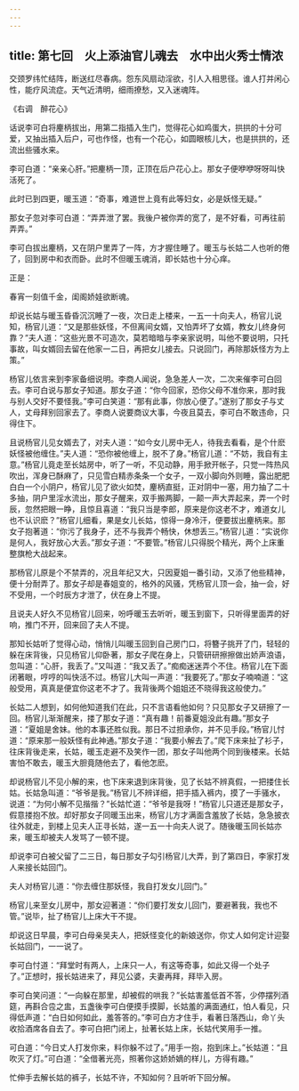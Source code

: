 ```yaml
---
---
---
```

title: 第七回　火上添油官儿魂去　水中出火秀士情浓
---



交颈罗纬忙结阵，断送红尽春病。怨东风扇动淫欲，引人入相思径。谁人打并闲心性，能疗风流症。天气近清明，细雨撩愁，又入迷魂阵。

《右调　醉花心》

话说李可白将麈柄拔出，用第二指插入生门，觉得花心如鸡蛋大，拱拱的十分可爱，又抽出插入后户，可也作怪，也有一个花心，如圆眼核儿大，也是拱拱的，还流出些骚水来。

李可白道：“亲亲心肝。”把麈柄一顶，正顶在后户花心上。那女子便咿咿呀呀叫快活死了。

此时已到四更，暖玉道：“奇事，难道世上竟有此等妇女，必是妖怪无疑。”

那女子忽对李可白道：“弄弄泄了罢。我後户被你弄的宽了，是不好看，可再往前弄弄。”

李可白拔出麈柄，又在阴户里弄了一阵，方才握住睡了。暖玉与长姑二人也听的倦了，回到房中和衣而卧。此时不但暖玉魂消，即长姑也十分心痒。

正是：

春宵一刻值千金，闺阁娇娃欲断魂。

却说长姑与暖玉昏昏沉沉睡了一夜，次日走上楼来，一五一十向夫人，杨官儿说知，杨官儿道：“又是那些妖怪，不但离间女婿，又怕弄坏了女婿，教女儿终身何靠？”夫人道：“这些光景不可造次，莫若暗暗与李亲家说明，叫他不要说明，只托事故，叫女婿回去留在他家一二日，再把女儿接去。只说回门，再除那妖怪方为上策。”

杨官儿依言来到李家备细说明。李商人闻说，急急差人一次，二次来催李可白回去。李可白说与那女子知道。那女子道：“你今回家，恐你父母不准你来，那时我与别人交好不要怪我。”李可白笑道：“那有此事，你放心便了。”遂别了那女子与丈人，丈母拜别回家去了。李商人说要商议大事，今夜且莫去，李可白不敢违命，只得住下。

且说杨官儿见女婿去了，对夫人道：“如今女儿房中无人，待我去看看，是个什麽妖怪被他缠住。”夫人道：“恐你被他缠上，脱不了身。”杨官儿道：“不妨，我自有主意。”杨官儿竟走至长姑房中，听了一听，不见动静，用手掀开帐子，只觉一阵热风吹出，浑身已酥麻了，只见雪白精赤条条一个女子，一双小脚向外则睡，露出肥肥白白一个小阴户，杨官儿见了欲火如焚，麈柄直挺，正对阴中一塞，用力抽了二十多抽，阴户里淫水流出，那女子醒来，双手搬两脚，一颠一声大弄起来，弄一个时辰，忽然把眼一睁，且惊且喜道：“我只当是李郎，原来是你这老不才，难道女儿也不认识麽？”杨官儿细看，果是女儿长姑，惊得一身冷汗，便要拔出麈柄来。那女子抱著道：“你污了我身子，还不与我弄个畅快，休想丢三。”杨官儿道：“实说你是何人，我好放心大丢。”那女子道：“不要管。”杨官儿只得脱个精光，两个上床重整旗枪大战起来。

那杨官儿原是个不禁弄的，况且年纪又大，只因夏姐一番引动，又添了他些精神，便十分耐弄了。那女子却是春姐变的，格外的风骚，凭杨官ㄦ顶一会，抽一会，好不受用，一个时辰方才泄了，伏在身上不提。

且说夫人好久不见杨官儿回来，吩呼暖玉去听听，暖玉到窗下，只听得里面弄的好响，推门不开，回来回了夫人不提。

那知长姑听了觉得心动，悄悄儿叫暖玉回到自己房门口，将簪子挑开了门，轻轻的躲在床背後，只见杨官儿仰卧著，那女子爬在身上，只管研研擦擦做出娇声浪语，忽叫道：“心肝，我丢了。”又叫道：“我又丢了。”痴痴迷迷弄个不住。杨官儿在下面闭著眼，哼哼的叫快活不过。杨官儿大叫一声道：“我要死了。”那女子喃喃道：“这般受用，真真是便宜你这老不才了。我背後两个姐姐还不晓得我这般使力。”

长姑二人想到，如何他知道我们在此，只不言语看他如何？只见那女子又研擦了一回。杨官儿渐渐醒来，搂了那女子道：“真有趣！前番夏姐没此有趣。”那女子道：“夏姐是舍妹。他的本事还胜似我。那日不过担承你，并不见手段。”杨官儿忖道：“原来那一般妖怪有此神通。”那女子道：“我要小解去了。”爬下床来扯了衫子，往床背後走来，长姑，暖玉走避不及笑作一团，那女子叫他两个同到後楼来。长姑害怕不敢去，暖玉大胆竟随他去了，看他怎麽。

却说杨官儿不见小解的来，也下床来退到床背後，见了长姑不辨真假，一把搂住长姑。长姑急叫道：“爷爷是我。”杨官儿不辨详细，把手插入裤内，摸了一手骚水，说道：“为何小解不见揩揩？”长姑忙道：“爷爷是我呀！”杨官儿只道还是那女子，假意搂抱不放。却好那女子同暖玉出来，杨官儿方才满面含羞放了长姑，急急披衣往外就走，到楼上见夫人正寻长姑，遂一五一十向夫人说了。随後暖玉同长姑亦来，暖玉却被夫人发骂了一顿不提。

却说李可白被父留了二三日，每日那女子勾引杨官儿大弄，到了第四日，李家打发人来接长姑回门。

夫人对杨官儿道：“你去缠住那妖怪，我自打发女儿回门。”

杨官儿来至女儿房中，那女迎著道：“你们要打发女儿回门，要避著我，我也不管。”说毕，扯了杨官儿上床大干不提。

却说这日早晨，李可白母亲吴夫人，把妖怪变化的新娘送你，你丈人如何定计迎娶长姑回门，一一说了。

李可白忖道：“拜堂时有两人，上床只一人，有这等奇事，如此又得一个处子了。”正想时，报长姑进来了，拜见公婆，夫妻再拜，拜毕入房。

李可白笑问道：“一向躲在那里，却被假的哄我？”长姑害羞低首不答，少停摆列酒筵，再斟合卺之盅，五盏後李可白便摸手摸脚，长姑羞的满面通红，怕人看见，只得低声道：“白日如何如此，羞答答的。”李可白方才住手，看著日落西山，命丫头收拾酒席各自去了。李可白把门闭上，扯著长姑上床，长姑代笑用手一推。

可白道：“今日丈人打发你来，料你躲不过了。”用手一抱，抱到床上。”长姑道：“且吹灭了灯。”可白道：“全借著光亮，照著你这娇娇嫡的样儿，方得有趣。”

忙伸手去解长姑的裤子，长姑不许，不知如何？且听听下回分解。